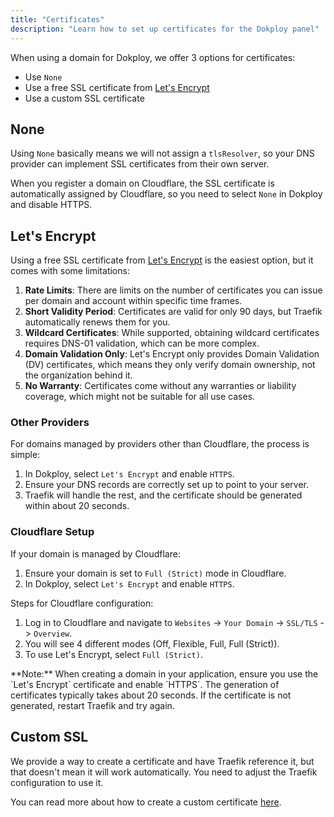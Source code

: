 ```yaml
---
title: "Certificates"
description: "Learn how to set up certificates for the Dokploy panel"
---
```



When using a domain for Dokploy, we offer 3 options for certificates:

- Use `None`
- Use a free SSL certificate from [Let's Encrypt](https://letsencrypt.org/)
- Use a custom SSL certificate

## None

Using `None` basically means we will not assign a `tlsResolver`, so your DNS provider can implement SSL certificates from their own server.

<Callout title="Cloudflare">When you register a domain on Cloudflare, the SSL certificate is automatically assigned by Cloudflare, so you need to select `None` in Dokploy and disable HTTPS.</Callout>

## Let's Encrypt

Using a free SSL certificate from [Let's Encrypt](https://letsencrypt.org/) is the easiest option, but it comes with some limitations:

1. **Rate Limits**: There are limits on the number of certificates you can issue per domain and account within specific time frames.
2. **Short Validity Period**: Certificates are valid for only 90 days, but Traefik automatically renews them for you.
3. **Wildcard Certificates**: While supported, obtaining wildcard certificates requires DNS-01 validation, which can be more complex.
4. **Domain Validation Only**: Let's Encrypt only provides Domain Validation (DV) certificates, which means they only verify domain ownership, not the organization behind it.
5. **No Warranty**: Certificates come without any warranties or liability coverage, which might not be suitable for all use cases.

### Other Providers

For domains managed by providers other than Cloudflare, the process is simple:

1. In Dokploy, select `Let's Encrypt` and enable `HTTPS`.
2. Ensure your DNS records are correctly set up to point to your server.
3. Traefik will handle the rest, and the certificate should be generated within about 20 seconds.

### Cloudflare Setup

If your domain is managed by Cloudflare:

1. Ensure your domain is set to `Full (Strict)` mode in Cloudflare.
2. In Dokploy, select `Let's Encrypt` and enable `HTTPS`.

Steps for Cloudflare configuration:

1. Log in to Cloudflare and navigate to `Websites` -> `Your Domain` -> `SSL/TLS` -> `Overview`.
2. You will see 4 different modes (Off, Flexible, Full, Full (Strict)).
3. To use Let's Encrypt, select `Full (Strict)`.

<Callout>
  **Note:** When creating a domain in your application, ensure you use the `Let's Encrypt` certificate and enable `HTTPS`. The generation of certificates typically takes about 20 seconds. If the certificate is not generated, restart Traefik and try again.
</Callout>

## Custom SSL   

We provide a way to create a certificate and have Traefik reference it, but that doesn't mean it will work automatically. You need to adjust the Traefik configuration to use it.

You can read more about how to create a custom certificate [here](https://docs.traefik.io/https/acme/#custom-ssl-certificates).

